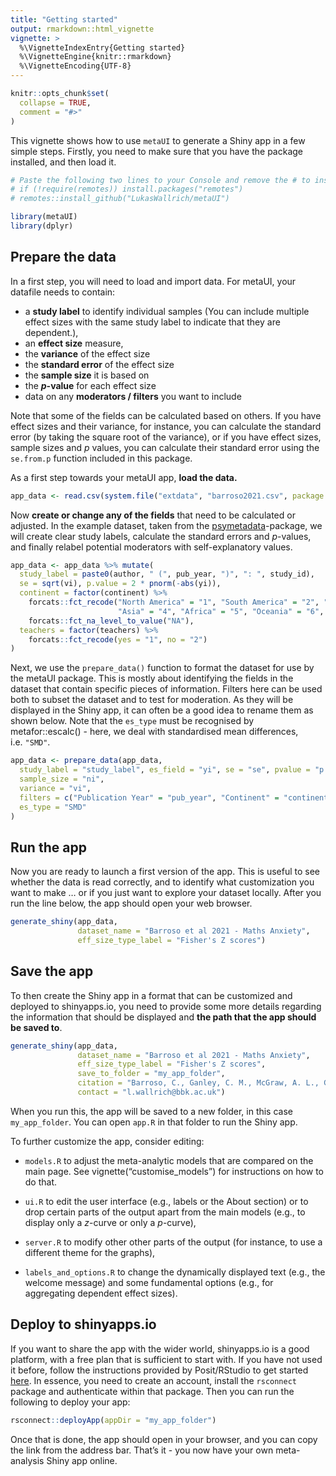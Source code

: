```yaml
---
title: "Getting started"
output: rmarkdown::html_vignette
vignette: >
  %\VignetteIndexEntry{Getting started}
  %\VignetteEngine{knitr::rmarkdown}
  %\VignetteEncoding{UTF-8}
---
```


```r
knitr::opts_chunk$set(
  collapse = TRUE,
  comment = "#>"
)
```

This vignette shows how to use `metaUI` to generate a Shiny app in a few simple steps. Firstly, you need to make sure that you have the package installed, and then load it.

```r
# Paste the following two lines to your Console and remove the # to install the package
# if (!require(remotes)) install.packages("remotes")
# remotes::install_github("LukasWallrich/metaUI")

library(metaUI)
library(dplyr)
```

## Prepare the data

In a first step, you will need to load and import data. For metaUI, your datafile needs to contain:

-   a **study label** to identify individual samples (You can include multiple effect sizes with the same study label to indicate that they are dependent.),
-   an **effect size** measure,
-   the **variance** of the effect size
-   the **standard error** of the effect size
-   the **sample size** it is based on
-   the ***p*****-value** for each effect size
-   data on any **moderators / filters** you want to include

Note that some of the fields can be calculated based on others. If you have effect sizes and their variance, for instance, you can calculate the standard error (by taking the square root of the variance), or if you have effect sizes, sample sizes and *p* values, you can calculate their standard error using the `se.from.p` function included in this package.

As a first step towards your metaUI app, **load the data.**

```r
app_data <- read.csv(system.file("extdata", "barroso2021.csv", package = "metaUI"))
```

Now **create or change any of the fields** that need to be calculated or adjusted. In the example dataset, taken from the [psymetadata](https://doi.org/10.31234/osf.io/myxsj)-package, we will create clear study labels, calculate the standard errors and *p*-values, and finally relabel potential moderators with self-explanatory values.

```r
app_data <- app_data %>% mutate(
  study_label = paste0(author, " (", pub_year, ")", ": ", study_id),
  se = sqrt(vi), p.value = 2 * pnorm(-abs(yi)),
  continent = factor(continent) %>% 
    forcats::fct_recode("North America" = "1", "South America" = "2", "Europe" = "3",
                        "Asia" = "4", "Africa" = "5", "Oceania" = "6", "NA" = "-999") %>% 
    forcats::fct_na_level_to_value("NA"),
  teachers = factor(teachers) %>% 
    forcats::fct_recode(yes = "1", no = "2")
)
```

Next, we use the `prepare_data()` function to format the dataset for use by the metaUI package. This is mostly about identifying the fields in the dataset that contain specific pieces of information. Filters here can be used both to subset the dataset and to test for moderation. As they will be displayed in the Shiny app, it can often be a good idea to rename them as shown below. Note that the `es_type` must be recognised by metafor::escalc() - here, we deal with standardised mean differences, i.e. `"SMD"`.

```r
app_data <- prepare_data(app_data,
  study_label = "study_label", es_field = "yi", se = "se", pvalue = "p.value",
  sample_size = "ni",
  variance = "vi", 
  filters = c("Publication Year" = "pub_year", "Continent" = "continent", "Teacher Sample" = "teachers"), 
  es_type = "SMD"
)
```

## Run the app

Now you are ready to launch a first version of the app. This is useful to see whether the data is read correctly, and to identify what customization you want to make ... or if you just want to explore your dataset locally. After you run the line below, the app should open your web browser.

```r
generate_shiny(app_data, 
               dataset_name = "Barroso et al 2021 - Maths Anxiety", 
               eff_size_type_label = "Fisher's Z scores")
```

## Save the app

To then create the Shiny app in a format that can be customized and deployed to shinyapps.io, you need to provide some more details regarding the information that should be displayed and **the path that the app should be saved to**.

```r
generate_shiny(app_data, 
               dataset_name = "Barroso et al 2021 - Maths Anxiety", 
               eff_size_type_label = "Fisher's Z scores", 
               save_to_folder = "my_app_folder",
               citation = "Barroso, C., Ganley, C. M., McGraw, A. L., Geer, E. A., Hart, S. A., & Daucourt, M. C. (2021). A meta-analysis of the relation between math anxiety and math achievement. Psychological Bulletin, 147(2), 134.",
               contact = "l.wallrich@bbk.ac.uk")
```

When you run this, the app will be saved to a new folder, in this case `my_app_folder`. You can open `app.R` in that folder to run the Shiny app.

To further customize the app, consider editing:

-   `models.R` to adjust the meta-analytic models that are compared on the main page. See vignette("customise_models") for instructions on how to do that.

-   `ui.R` to edit the user interface (e.g., labels or the About section) or to drop certain parts of the output apart from the main models (e.g., to display only a *z*-curve or only a *p*-curve),

-   `server.R` to modify other other parts of the output (for instance, to use a different theme for the graphs),

-   `labels_and_options.R` to change the dynamically displayed text (e.g., the welcome message) and some fundamental options (e.g., for aggregating dependent effect sizes).

## Deploy to shinyapps.io

If you want to share the app with the wider world, shinyapps.io is a good platform, with a free plan that is sufficient to start with. If you have not used it before, follow the instructions provided by Posit/RStudio to get started [here](https://shiny.rstudio.com/articles/shinyapps.html). In essence, you need to create an account, install the `rsconnect` package and authenticate within that package. Then you can run the following to deploy your app:


```r
rsconnect::deployApp(appDir = "my_app_folder")
```

Once that is done, the app should open in your browser, and you can copy the link from the address bar. That's it - you now have your own meta-analysis Shiny app online.
